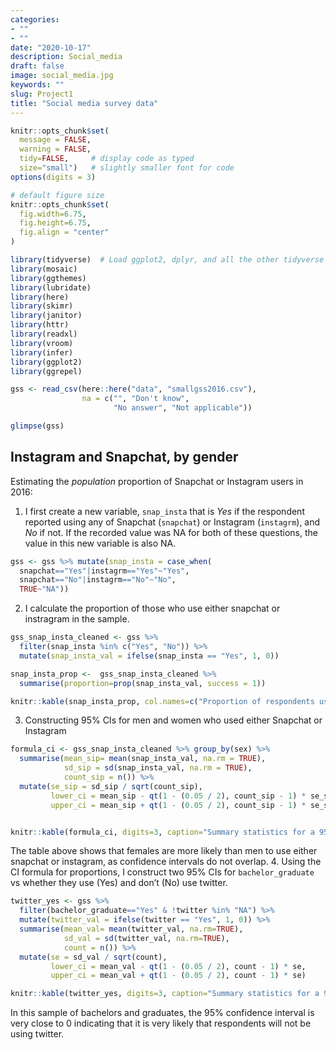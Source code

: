 ```yaml
---
categories:
- ""
- ""
date: "2020-10-17"
description: Social_media
draft: false
image: social_media.jpg
keywords: ""
slug: Project1
title: "Social media survey data"
---
```


```r
knitr::opts_chunk$set(
  message = FALSE, 
  warning = FALSE, 
  tidy=FALSE,     # display code as typed
  size="small")   # slightly smaller font for code
options(digits = 3)

# default figure size
knitr::opts_chunk$set(
  fig.width=6.75, 
  fig.height=6.75,
  fig.align = "center"
)
```

```r
library(tidyverse)  # Load ggplot2, dplyr, and all the other tidyverse packages
library(mosaic)
library(ggthemes)
library(lubridate)
library(here)
library(skimr)
library(janitor)
library(httr)
library(readxl)
library(vroom)
library(infer)
library(ggplot2)
library(ggrepel)
```


```r

gss <- read_csv(here::here("data", "smallgss2016.csv"), 
                na = c("", "Don't know",
                       "No answer", "Not applicable"))

glimpse(gss)

```


## Instagram and Snapchat, by gender

Estimating the *population* proportion of Snapchat or Instagram users in 2016:

1. I first create a  new variable, `snap_insta` that is *Yes* if the respondent reported using any of Snapchat (`snapchat`) or Instagram (`instagrm`), and *No* if not. If the recorded value was NA for both of these questions, the value in this new variable is also NA.

```r
gss <- gss %>% mutate(snap_insta = case_when(
  snapchat=="Yes"|instagrm=="Yes"~"Yes",
  snapchat=="No"|instagrm=="No"~"No",
  TRUE~"NA"))

```

2. I calculate the proportion of those who use either snapchat or instragram in the sample.

```r

gss_snap_insta_cleaned <- gss %>%
  filter(snap_insta %in% c("Yes", "No")) %>% 
  mutate(snap_insta_val = ifelse(snap_insta == "Yes", 1, 0))

snap_insta_prop <-  gss_snap_insta_cleaned %>%
  summarise(proportion=prop(snap_insta_val, success = 1))

knitr::kable(snap_insta_prop, col.names=c("Proportion of respondents using both snap and insta"))
```

3. Constructing 95% CIs for men and women who used either Snapchat or Instagram

```r

formula_ci <- gss_snap_insta_cleaned %>% group_by(sex) %>% 
  summarise(mean_sip= mean(snap_insta_val, na.rm = TRUE),
            sd_sip = sd(snap_insta_val, na.rm = TRUE),
            count_sip = n()) %>%
  mutate(se_sip = sd_sip / sqrt(count_sip),
         lower_ci = mean_sip - qt(1 - (0.05 / 2), count_sip - 1) * se_sip,
         upper_ci = mean_sip + qt(1 - (0.05 / 2), count_sip - 1) * se_sip)


knitr::kable(formula_ci, digits=3, caption="Summary statistics for a 95% confidence interval", align="ccccccc", col.names=c("Gender","Average proportion","Standard deviation","Number of respondents", "Standard Error", "Lower confidence interval", "Upper confidence interval"))

```
The table above shows that females are more likely than men to use either snapchat or instagram, as confidence intervals do not overlap.
4. Using the CI formula for proportions, I construct two 95% CIs for `bachelor_graduate` vs whether they use (Yes) and don't (No) use twitter. 

```r
twitter_yes <- gss %>%
  filter(bachelor_graduate=="Yes" & !twitter %in% "NA") %>%
  mutate(twitter_val = ifelse(twitter == "Yes", 1, 0)) %>% 
  summarise(mean_val= mean(twitter_val, na.rm=TRUE),
            sd_val = sd(twitter_val, na.rm=TRUE),
            count = n()) %>%
  mutate(se = sd_val / sqrt(count),
         lower_ci = mean_val - qt(1 - (0.05 / 2), count - 1) * se,
         upper_ci = mean_val + qt(1 - (0.05 / 2), count - 1) * se)

knitr::kable(twitter_yes, digits=3, caption="Summary statistics for a 95% confidence interval", align="cccccc", col.names=c("Mean","Standard deviation","Number of respondents", "Standard Error", "Lower confidence interval", "Upper confidence interval"))

```
In this sample of bachelors and graduates, the 95% confidence interval is very close to 0 indicating that it is very likely that respondents will not be using twitter. 